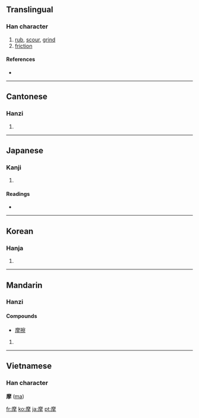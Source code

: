 ==Translingual==

===Han character===
{{Han char|rn=64|rad=手|as=11|sn=14|four=0025<sub>2</sub>|canj=戈金手 (ICQ), 戈木手 (IDQ)}}

# [[rub]], [[scour]], [[grind]]
# [[friction]]

====References====
* {{Han ref|kx=0450.280|dkj=12613|dj=0801.100|hdz=31940.070|uh=6469|ud=25705|bh=BCAF|bd=48303}}

----

==Cantonese==

===Hanzi===
{{yue-hanzi|jyut=|y=mo1}}

# {{defn|Cantonese}}

----

==Japanese==

===Kanji===
{{ja-kanji|grade=c|rs=手11}}

# {{defn|Japanese}}

====Readings====
* {{ja-readings|on=[[ま]] (ma)|kun=[[する]] (suru)}}

----

==Korean==

===Hanja===
{{ko-hanja|hangeul=마|eumhun=|rv=ma|mr=ma|y=ma}}

# {{defn|Korean}}

----

==Mandarin==

===Hanzi===
{{cmn-hanzi|pin=[[mó]] ([[mo2]])|wg=mo<sup>2</sup>}}
====Compounds====
* [[摩擦]]

# {{defn|Mandarin}}

----

==Vietnamese==
===Han character===
'''摩''' ([[ma]])

[[fr:摩]]
[[ko:摩]]
[[ja:摩]]
[[pt:摩]]